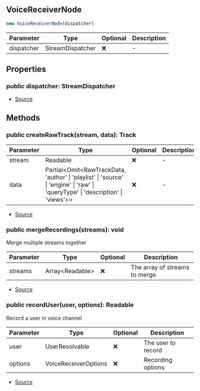 ## VoiceReceiverNode

```typescript
new VoiceReceiverNode(dispatcher)
```
| Parameter | Type | Optional | Description |
| ----------- | ----------- | ----------- | ----------- |
| dispatcher | StreamDispatcher | ❌ | - |

## Properties
### public  dispatcher: StreamDispatcher
- [Source](https://github.com/Androz2091/discord-player/blob/827d536/packages/discord-player/src/Structures/VoiceReceiverNode.ts#L19)
## Methods
### public  createRawTrack(stream, data): Track
| Parameter | Type | Optional | Description |
| ----------- | ----------- | ----------- | ----------- |
| stream | Readable | ❌ | - |
| data | Partial\<Omit\<RawTrackData, 'author' \| 'playlist' \| 'source' \| 'engine' \| 'raw' \| 'queryType' \| 'description' \| 'views'>> | ❌ | - |


- [Source](https://github.com/Androz2091/discord-player/blob/827d536/packages/discord-player/src/Structures/VoiceReceiverNode.ts#L21)
### public  mergeRecordings(streams): void
Merge multiple streams together




| Parameter | Type | Optional | Description |
| ----------- | ----------- | ----------- | ----------- |
| streams | Array\<Readable> | ❌ | The array of streams to merge |


- [Source](https://github.com/Androz2091/discord-player/blob/827d536/packages/discord-player/src/Structures/VoiceReceiverNode.ts#L45)
### public  recordUser(user, options): Readable
Record a user in voice channel




| Parameter | Type | Optional | Description |
| ----------- | ----------- | ----------- | ----------- |
| user | UserResolvable | ❌ | The user to record |
| options | VoiceReceiverOptions | ❌ | Recording options |


- [Source](https://github.com/Androz2091/discord-player/blob/827d536/packages/discord-player/src/Structures/VoiceReceiverNode.ts#L56)